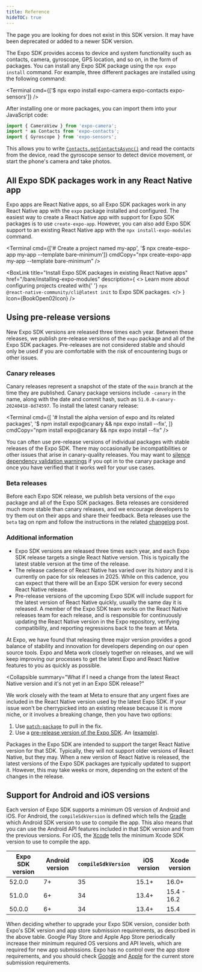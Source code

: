 ```yaml
---
title: Reference
hideTOC: true
---
```




<RedirectNotification>
  The page you are looking for does not exist in this SDK version. It may have been deprecated or
  added to a newer SDK version.
</RedirectNotification>

The Expo SDK provides access to device and system functionality such as contacts, camera, gyroscope, GPS location, and so on, in the form of packages. You can install any Expo SDK package using the `npx expo install` command. For example, three different packages are installed using the following command:

<Terminal cmd={['$ npx expo install expo-camera expo-contacts expo-sensors']} />

After installing one or more packages, you can import them into your JavaScript code:

```js
import { CameraView } from 'expo-camera';
import * as Contacts from 'expo-contacts';
import { Gyroscope } from 'expo-sensors';
```

This allows you to write [`Contacts.getContactsAsync()`](./sdk/contacts#contactsgetcontactsasynccontactquery) and read the contacts from the device, read the gyroscope sensor to detect device movement, or start the phone's camera and take photos.

## All Expo SDK packages work in any React Native app

Expo apps are React Native apps, so all Expo SDK packages work in any React Native app with the `expo` package installed and configured. The easiest way to create a React Native app with support for Expo SDK packages is to use `create-expo-app`. However, you can also add Expo SDK support to an existing React Native app with the `npx install-expo-modules` command.

<Terminal
  cmd={['# Create a project named my-app', '$ npx create-expo-app my-app --template bare-minimum']}
  cmdCopy="npx create-expo-app my-app --template bare-minimum"
/>

<BoxLink
  title="Install Expo SDK packages in existing React Native apps"
  href="/bare/installing-expo-modules"
  description={
    <>
      Learn more about configuring projects created with{' '}
      <CODE>npx @react-native-community/cli@latest init</CODE> to Expo SDK packages.
    </>
  }
  Icon={BookOpen02Icon}
/>

<BoxLink
  title="Use libraries"
  description="Learn how to install Expo SDK packages in your project."
  href="/workflow/using-libraries"
  Icon={BookOpen02Icon}
/>

## Using pre-release versions

New Expo SDK versions are released three times each year. Between these releases, we publish pre-release versions of the `expo` package and all of the Expo SDK packages. Pre-releases are not considered stable and should only be used if you are comfortable with the risk of encountering bugs or other issues.

### Canary releases

Canary releases represent a snapshot of the state of the `main` branch at the time they are published. Canary package versions include `-canary` in the name, along with the date and commit hash, such as `51.0.0-canary-20240418-8d74597`. To install the latest canary release:

<Terminal
  cmd={[
    '# Install the alpha version of expo and its related packages',
    '$ npm install expo@canary && npx expo install --fix',
  ]}
  cmdCopy="npm install expo@canary && npx expo install --fix"
/>

You can often use pre-release versions of individual packages with stable releases of the Expo SDK. There may occasionally be incompatibilities or other issues that arise in canary-quality releases. You may want to [silence dependency validation warnings](/more/expo-cli/#configuring-dependency-validation) if you opt in to the canary package and once you have verified that it works well for your use cases.

### Beta releases

Before each Expo SDK release, we publish beta versions of the `expo` package and all of the Expo SDK packages. Beta releases are considered much more stable than canary releases, and we encourage developers to try them out on their apps and share their feedback. Beta releases use the `beta` tag on npm and follow the instructions in the related [changelog](https://expo.dev/changelog) post.

### Additional information

<Collapsible summary="Expo SDK policy for tracking React Native releases">

- Expo SDK versions are released three times each year, and each Expo SDK release targets a single React Native version. This is typically the latest stable version at the time of the release.
- The release cadence of React Native has varied over its history and it is currently on pace for six releases in 2025. While on this cadence, you can expect that there will be an Expo SDK version for every second React Native release.
- Pre-release versions of the upcoming Expo SDK will include support for the latest version of React Native quickly, usually the same day it is released. A member of the Expo SDK team works on the React Native releases team for each release, and is responsible for continuously updating the React Native version in the Expo repository, verifying compatibility, and reporting regressions back to the team at Meta.

</Collapsible>

<Collapsible summary=" Why not release a new Expo SDK version immediately for every React Native release?">

At Expo, we have found that releasing three major version provides a good balance of stability and innovation for developers depending on our open source tools. Expo and Meta work closely together on releases, and we will keep improving our processes to get the latest Expo and React Native features to you as quickly as possible.

</Collapsible>

<Collapsible summary="What if I need a change from the latest React Native version and it's not yet in an Expo SDK release?"
>
We work closely with the team at Meta to ensure that any urgent fixes are included in the React Native version used by the latest Expo SDK. If your issue won't be cherrypicked into an existing release because it is more niche, or it involves a breaking change, then you have two options:

1. Use [`patch-package`](https://github.com/ds300/patch-package) to pull in the fix.
2. Use a [pre-release version of the Expo SDK](#using-pre-release-versions). An ([example](https://expo.dev/changelog/react-native-78)).

</Collapsible>

<Collapsible summary="Can I use an older version of React Native with the latest Expo SDK?">

Packages in the Expo SDK are intended to support the target React Native version for that SDK. Typically, they will not support older versions of React Native, but they may. When a new version of React Native is released, the latest versions of the Expo SDK packages are typically updated to support it. However, this may take weeks or more, depending on the extent of the changes in the release.

</Collapsible>

## Support for Android and iOS versions

Each version of Expo SDK supports a minimum OS version of Android and iOS. For Android, the `compileSdkVersion` is defined which tells the [Gradle](https://developer.android.com/studio/build) which Android SDK version to use to compile the app. This also means that you can use the Android API features included in that SDK version and from the previous versions. For iOS, the [Xcode](https://developer.apple.com/news/upcoming-requirements/) tells the minimum Xcode SDK version to use to compile the app.

| Expo SDK version | Android version | `compileSdkVersion` | iOS version | Xcode version |
| ---------------- | --------------- | ------------------- | ----------- | ------------- |
| 52.0.0           | 7+              | 35                  | 15.1+       | 16.0+         |
| 51.0.0           | 6+              | 34                  | 13.4+       | 15.4 - 16.2   |
| 50.0.0           | 6+              | 34                  | 13.4+       | 15.4          |

When deciding whether to upgrade your Expo SDK version, consider both Expo's SDK version and app store submission requirements, as described in the above table. Google Play Store and Apple App Store periodically increase their minimum required OS versions and API levels, which are required for new app submissions. Expo has no control over the app store requirements, and you should check [Google](https://developer.android.com/studio/build) and [Apple](https://developer.apple.com/news/upcoming-requirements/) for the current store submission requirements.
